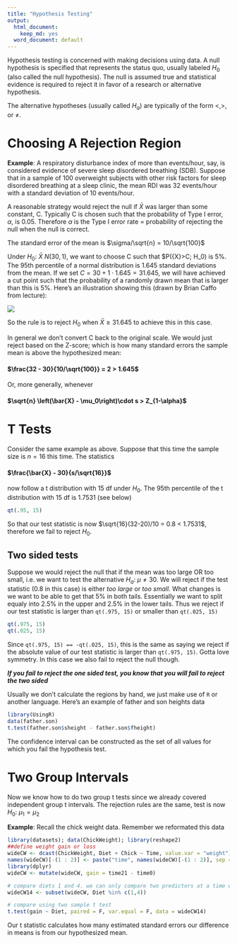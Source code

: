 ```yaml
---
title: "Hypothesis Testing"
output:
  html_document:
    keep_md: yes
  word_document: default
---
```


Hypothesis testing is concerned with making decisions using data. A null hypothesis is specified that represents the status quo, usually labeled $H_0$ (also called the null hypothesis). The null is assumed true and statistical evidence is required to reject it in favor of a research or alternative hypothesis. 

The alternative hypotheses (usually called $H_a$) are typically of the form $<$,$>$, or $\neq$. 

# Choosing A Rejection Region

**Example**: A respiratory disturbance index of more than events/hour, say, is considered evidence of severe sleep disordered breathing (SDB). Suppose that in a sample of 100 overweight subjects with other risk factors for sleep disordered breathing at a sleep clinic, the mean RDI was 32 events/hour with a standard deviation of 10 events/hour. 

A reasonable strategy would reject the null if $\bar{X}$ was larger than some constant, C. Typically C is chosen such that the probability of Type I error, $\alpha$, is $0.05$. Therefore $\alpha$ is the Type I error rate = probability of rejecting the null when the null is correct.

The standard error of the mean is $\sigma/\sqrt{n} = 10/\sqrt{100}$

Under $H_0:\: \bar{X} ~ N(30, 1)$, we want to choose C such that $P(\bar{X}>C; H_0) is 5%. The 95th percentile of a normal distribution is 1.645 standard deviations from the mean. If we set $C = 30 + 1\cdot 1.645 = 31.645$, we will have achieved a cut point such that the probability of a randomly drawn mean that is larger than this is 5%. Here's an illustration showing this (drawn by Brian Caffo from lecture):

<img src="illustration.png"/>

So the rule is to reject $H_0$ when $\bar{X}\geq 31.645$ to achieve this in this case.

In general we don't convert C back to the original scale. We would just reject based on the Z-score; which is how many standard errors the sample mean is above the hypothesized mean:

#### $\frac{32 - 30}{10/\sqrt{100}} = 2 > 1.645$

Or, more generally, whenever 

#### $\sqrt{n} \left(\bar{X} - \mu_0\right)\cdot s > Z_{1-\alpha}$

# T Tests

Consider the same example as above. Suppose that this time the sample size is $n = 16$ this time. The statistics

#### $\frac{\bar{X} - 30}{s/\sqrt{16}}$ 

now follow a t distribution with 15 df under $H_0$. The 95th percentile of the t distribution with 15 df is 1.7531 (see below)

```r
qt(.95, 15)
```

So that our test statistic is now $\sqrt{16}(32-20)/10 = 0.8 < 1.7531$, therefore we fail to reject $H_0$.

## Two sided tests

Suppose we would reject the null that if the mean was too large OR too small, i.e. we want to test the alternative $H_a:\: \mu \neq 30$. We will reject if the test statistic (0.8 in this case) is either *too large* or *too small*. What changes is we want to be able to get that 5% in both tails. Essentially we want to split equaly into 2.5% in the upper and 2.5% in the lower tails. Thus we reject if our test statistic is larger than `qt(.975, 15)` or smaller than `qt(.025, 15)`

```r
qt(.975, 15)
qt(.025, 15)
```

Since `qt(.975, 15) == -qt(.025, 15)`, this is the same as saying we reject if the absolute value of our test statistic is larger than `qt(.975, 15)`. Gotta love symmetry. In this case we also fail to reject the null though.

***If you fail to reject the one sided test, you know that you will fail to reject the two sided***

Usually we don't calculate the regions by hand, we just make use of `R` or another language. Here's an example of father and son heights data

```r
library(UsingR)
data(father.son)
t.test(father.son$sheight - father.son$fheight)
```

The confidence interval can be constructed as the set of all values for which you fail the hypothesis test.

# Two Group Intervals

Now we know how to do two group t tests since we already covered independent group t intervals. The rejection rules are the same, test is now $H_0: \: \mu_1 = \mu_2$

**Example**: Recall the chick weight data. Remember we reformated this data

```r
library(datasets); data(ChickWeight); library(reshape2)
##define weight gain or loss
wideCW <- dcast(ChickWeight, Diet + Chick ~ Time, value.var = "weight")
names(wideCW)[-(1 : 2)] <- paste("time", names(wideCW)[-(1 : 2)], sep = "")
library(dplyr)
wideCW <- mutate(wideCW, gain = time21 - time0)

# compare diets 1 and 4. we can only compare two predictors at a time with '~'
wideCW14 <- subset(wideCW, Diet %in% c(1,4))

# compare using two sample t test
t.test(gain ~ Diet, paired = F, var.equal = F, data = wideCW14)
```

Our t statistic calculates how many estimated standard errors our difference in means is from our hypothesized mean.